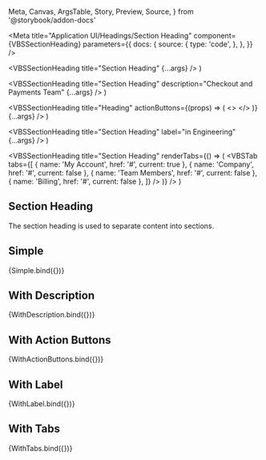  Meta,
  Canvas,
  ArgsTable,
  Story,
  Preview,
  Source,
} from '@storybook/addon-docs'

<Meta
  title="Application UI/Headings/Section Heading"
  component={VBSSectionHeading}
  parameters={{
    docs: {
      source: {
        type: 'code',
      },
    },
  }}
/>

  <VBSSectionHeading title="Section Heading" {...args} />
)

  <VBSSectionHeading
    title="Section Heading"
    description="Checkout and Payments Team"
    {...args}
  />
)

  <VBSSectionHeading
    title="Heading"
    actionButtons={(props) => (
      <>
        <VBSButton text="Create" size="md" variant="outline" />
        <VBSButton text="Share" size="md" className="bg-indigo-600" />
      </>
    )}
    {...args}
  />
)

  <VBSSectionHeading title="Section Heading" label="in Engineering" {...args} />
)

  <VBSSectionHeading
    title="Section Heading"
    renderTabs={() => (
      <VBSTab
        tabs={[
          { name: 'My Account', href: '#', current: true },
          { name: 'Company', href: '#', current: false },
          { name: 'Team Members', href: '#', current: false },
          { name: 'Billing', href: '#', current: false },
        ]}
      />
    )}
  />
)

## Section Heading

The section heading is used to separate content into sections.

## Simple

<Canvas>
  <Story name="Simple">{Simple.bind({})}</Story>
</Canvas>

## With Description

<Canvas>
  <Story name="With Description">{WithDescription.bind({})}</Story>
</Canvas>

## With Action Buttons

<Canvas>
  <Story name="With Action Buttons">{WithActionButtons.bind({})}</Story>
</Canvas>

## With Label

<Canvas>
  <Story name="With Label">{WithLabel.bind({})}</Story>
</Canvas>

## With Tabs

<Canvas>
  <Story name="With Tabs">{WithTabs.bind({})}</Story>
</Canvas>
